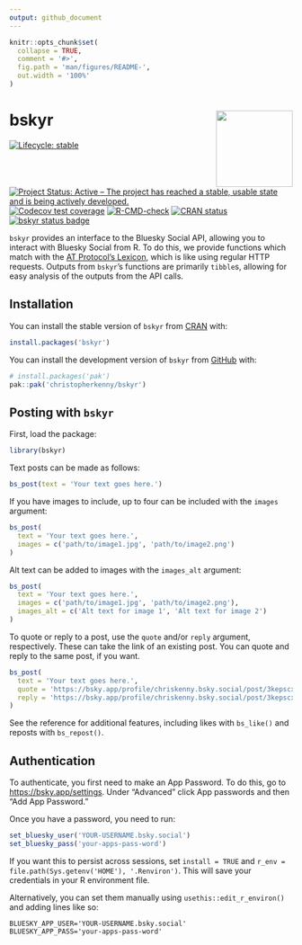 ```yaml
---
output: github_document
---
```


<!-- README.md is generated from README.Rmd. Please edit that file -->

```r
knitr::opts_chunk$set(
  collapse = TRUE,
  comment = '#>',
  fig.path = 'man/figures/README-',
  out.width = '100%'
)
```

# bskyr <img src="man/figures/logo.png" align="right" height="136" alt="" />

<!-- badges: start -->
[![Lifecycle: stable](https://img.shields.io/badge/lifecycle-stable-brightgreen.svg)](https://lifecycle.r-lib.org/articles/stages.html#stable)
[![Project Status: Active – The project has reached a stable, usable state and is being actively developed.](https://www.repostatus.org/badges/latest/active.svg)](https://www.repostatus.org/#active)
[![Codecov test coverage](https://codecov.io/gh/christopherkenny/bskyr/branch/main/graph/badge.svg)](https://app.codecov.io/gh/christopherkenny/bskyr?branch=main)
[![R-CMD-check](https://github.com/christopherkenny/bskyr/actions/workflows/R-CMD-check.yaml/badge.svg)](https://github.com/christopherkenny/bskyr/actions/workflows/R-CMD-check.yaml)
[![CRAN status](https://www.r-pkg.org/badges/version/bskyr)](https://CRAN.R-project.org/package=bskyr)
[![bskyr status badge](https://christopherkenny.r-universe.dev/badges/bskyr)](https://christopherkenny.r-universe.dev/bskyr)
<!-- badges: end -->

`bskyr` provides an interface to the Bluesky Social API, allowing you to interact with Bluesky Social from R. 
To do this, we provide functions which match with the [AT Protocol's Lexicon](https://atproto.com/guides/lexicon), which is like using regular HTTP requests.
Outputs from `bskyr`'s functions are primarily `tibble`s, allowing for easy analysis of the outputs from the API calls.

## Installation

You can install the stable version of `bskyr` from [CRAN](https://cran.r-project.org/package=bskyr) with:

```r
install.packages('bskyr')
```

You can install the development version of `bskyr` from [GitHub](https://github.com/) with:

``` r
# install.packages('pak')
pak::pak('christopherkenny/bskyr')
```

## Posting with `bskyr`

First, load the package:

```r
library(bskyr)
```

Text posts can be made as follows:

```r
bs_post(text = 'Your text goes here.')
```

If you have images to include, up to four can be included with the `images` argument:

```r
bs_post(
  text = 'Your text goes here.', 
  images = c('path/to/image1.jpg', 'path/to/image2.png')
)
```

Alt text can be added to images with the `images_alt` argument:

```r
bs_post(
  text = 'Your text goes here.', 
  images = c('path/to/image1.jpg', 'path/to/image2.png'), 
  images_alt = c('Alt text for image 1', 'Alt text for image 2')
)
```


To quote or reply to a post, use the `quote` and/or `reply` argument, respectively.
These can take the link of an existing post. 
You can quote and reply to the same post, if you want.

```r
bs_post(
  text = 'Your text goes here.', 
  quote = 'https://bsky.app/profile/chriskenny.bsky.social/post/3kepscxiljc22',
  reply = 'https://bsky.app/profile/chriskenny.bsky.social/post/3kepscxiljc22'
)
```

See the reference for additional features, including likes with `bs_like()` and reposts with `bs_repost()`.

## Authentication

To authenticate, you first need to make an App Password. 
To do this, go to <https://bsky.app/settings>.
Under "Advanced" click App passwords and then "Add App Password."

Once you have a password, you need to run:

```r
set_bluesky_user('YOUR-USERNAME.bsky.social')
set_bluesky_pass('your-apps-pass-word')
```

If you want this to persist across sessions, set `install = TRUE` and `r_env = file.path(Sys.getenv('HOME'), '.Renviron')`.
This will save your credentials in your R environment file.

Alternatively, you can set them manually using `usethis::edit_r_environ()` and adding lines like so:

```
BLUESKY_APP_USER='YOUR-USERNAME.bsky.social'
BLUESKY_APP_PASS='your-apps-pass-word'
```

## 
